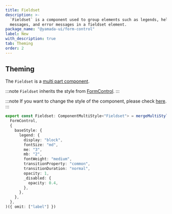 ```yaml
---
title: Fieldset
description: >-
  `Fieldset` is a component used to group elements such as legends, helper
  messages, and error messages in a fieldset element.
package_name: "@yamada-ui/form-control"
label: New
with_description: true
tab: Theming
order: 2
---
```


## Theming

The `Fieldset` is a [multi part component](/styled-system/theming/component-styles#multi-part-components).

:::note
`Fieldset` inherits the style from [FormControl](/components/forms/form-control).
:::

:::note
If you want to change the style of the component, please check [here](/styled-system/theming/customize-theme#changing-the-style-of-components).
:::

```ts
export const Fieldset: ComponentMultiStyle<"Fieldset"> = mergeMultiStyle(
  FormControl,
  {
    baseStyle: {
      legend: {
        display: "block",
        fontSize: "md",
        me: "3",
        mb: "2",
        fontWeight: "medium",
        transitionProperty: "common",
        transitionDuration: "normal",
        opacity: 1,
        _disabled: {
          opacity: 0.4,
        },
      },
    },
  },
)({ omit: ["label"] })
```
